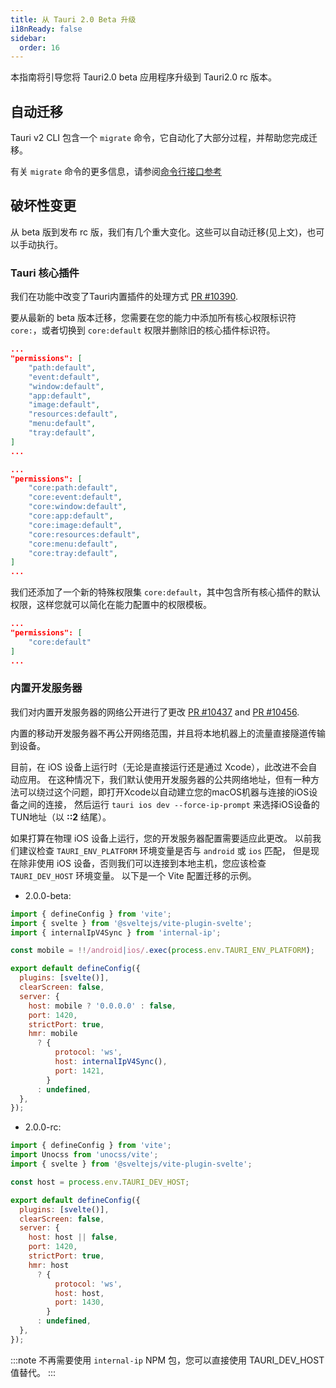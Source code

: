```yaml
---
title: 从 Tauri 2.0 Beta 升级
i18nReady: false
sidebar:
  order: 16
---
```



本指南将引导您将 Tauri2.0 beta 应用程序升级到 Tauri2.0 rc 版本。

## 自动迁移

Tauri v2 CLI 包含一个 `migrate` 命令，它自动化了大部分过程，并帮助您完成迁移。

<CommandTabs
  npm="npm install @tauri-apps/cli@next
    npm run tauri migrate"
  yarn="yarn upgrade @tauri-apps/cli@next
    yarn tauri migrate"
  pnpm="pnpm update @tauri-apps/cli@next
    pnpm tauri migrate"
  cargo='cargo install tauri-cli --version "^2.0.0-rc"
    cargo tauri migrate'
/>

有关 `migrate` 命令的更多信息，请参阅[命令行接口参考](/zh-cn/reference/cli/#migrate)

## 破坏性变更

从 beta 版到发布 rc 版，我们有几个重大变化。这些可以自动迁移(见上文)，也可以手动执行。

### Tauri 核心插件

我们在功能中改变了Tauri内置插件的处理方式 [PR #10390](https://github.com/tauri-apps/tauri/pull/10390).

要从最新的 beta 版本迁移，您需要在您的能力中添加所有核心权限标识符 `core:`，或者切换到 `core:default` 权限并删除旧的核心插件标识符。

```json
...
"permissions": [
    "path:default",
    "event:default",
    "window:default",
    "app:default",
    "image:default",
    "resources:default",
    "menu:default",
    "tray:default",
]
...
```

```json
...
"permissions": [
    "core:path:default",
    "core:event:default",
    "core:window:default",
    "core:app:default",
    "core:image:default",
    "core:resources:default",
    "core:menu:default",
    "core:tray:default",
]
...
```

我们还添加了一个新的特殊权限集 `core:default`，其中包含所有核心插件的默认权限，这样您就可以简化在能力配置中的权限模板。

```json
...
"permissions": [
    "core:default"
]
...
```

### 内置开发服务器

我们对内置开发服务器的网络公开进行了更改 [PR #10437](https://github.com/tauri-apps/tauri/pull/10437) and [PR #10456](https://github.com/tauri-apps/tauri/pull/10456).

内置的移动开发服务器不再公开网络范围，并且将本地机器上的流量直接隧道传输到设备。

目前，在 iOS 设备上运行时（无论是直接运行还是通过 Xcode），此改进不会自动应用。
在这种情况下，我们默认使用开发服务器的公共网络地址，但有一种方法可以绕过这个问题，即打开Xcode以自动建立您的macOS机器与连接的iOS设备之间的连接，
然后运行 `tauri ios dev --force-ip-prompt` 来选择iOS设备的TUN地址（以 **::2** 结尾）。

如果打算在物理 iOS 设备上运行，您的开发服务器配置需要适应此更改。
以前我们建议检查 `TAURI_ENV_PLATFORM` 环境变量是否与 `android` 或 `ios` 匹配，
但是现在除非使用 iOS 设备，否则我们可以连接到本地主机，您应该检查 `TAURI_DEV_HOST` 环境变量。
以下是一个 Vite 配置迁移的示例。

- 2.0.0-beta:

```js
import { defineConfig } from 'vite';
import { svelte } from '@sveltejs/vite-plugin-svelte';
import { internalIpV4Sync } from 'internal-ip';

const mobile = !!/android|ios/.exec(process.env.TAURI_ENV_PLATFORM);

export default defineConfig({
  plugins: [svelte()],
  clearScreen: false,
  server: {
    host: mobile ? '0.0.0.0' : false,
    port: 1420,
    strictPort: true,
    hmr: mobile
      ? {
          protocol: 'ws',
          host: internalIpV4Sync(),
          port: 1421,
        }
      : undefined,
  },
});
```

- 2.0.0-rc:

```js
import { defineConfig } from 'vite';
import Unocss from 'unocss/vite';
import { svelte } from '@sveltejs/vite-plugin-svelte';

const host = process.env.TAURI_DEV_HOST;

export default defineConfig({
  plugins: [svelte()],
  clearScreen: false,
  server: {
    host: host || false,
    port: 1420,
    strictPort: true,
    hmr: host
      ? {
          protocol: 'ws',
          host: host,
          port: 1430,
        }
      : undefined,
  },
});
```

:::note
不再需要使用 `internal-ip` NPM 包，您可以直接使用 TAURI_DEV_HOST 值替代。
:::
